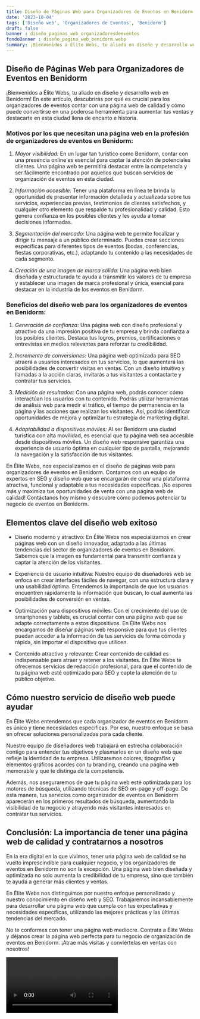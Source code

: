 ```yaml
---
title: Diseño de Páginas Web para Organizadores de Eventos en Benidorm
date: '2023-10-04'
tags: ['Diseño web', 'Organizadores de Eventos', 'Benidorm']
draft: false
banner : diseño_paginas_web_organizadoresdeeventos
fondoBanner : diseño_pagina_web_benidorm.webp
summary: ¡Bienvenidos a Élite Webs, tu aliado en diseño y desarrollo web en Benidorm! En este artículo, descubrirás por qué es crucial para los organizadores de eventos contar con una página web de calidad y cómo puede convertirse en una poderosa herramienta para aumentar tus ventas y destacarte en esta ciudad llena de encanto e historia.
---
```


## Diseño de Páginas Web para Organizadores de Eventos en Benidorm

¡Bienvenidos a Élite Webs, tu aliado en diseño y desarrollo web en Benidorm! En este artículo, descubrirás por qué es crucial para los organizadores de eventos contar con una página web de calidad y cómo puede convertirse en una poderosa herramienta para aumentar tus ventas y destacarte en esta ciudad llena de encanto e historia.

### Motivos por los que necesitan una página web en la profesión de organizadores de eventos en Benidorm:

1. *Mayor visibilidad:* En un lugar tan turístico como Benidorm, contar con una presencia online es esencial para captar la atención de potenciales clientes. Una página web te permitirá destacar entre la competencia y ser fácilmente encontrado por aquellos que buscan servicios de organización de eventos en esta ciudad.

2. *Información accesible:* Tener una plataforma en línea te brinda la oportunidad de presentar información detallada y actualizada sobre tus servicios, experiencias previas, testimonios de clientes satisfechos, y cualquier otro elemento que respalde tu profesionalidad y calidad. Esto genera confianza en los posibles clientes y les ayuda a tomar decisiones informadas.

3. *Segmentación del mercado:* Una página web te permite focalizar y dirigir tu mensaje a un público determinado. Puedes crear secciones específicas para diferentes tipos de eventos (bodas, conferencias, fiestas corporativas, etc.), adaptando tu contenido a las necesidades de cada segmento.

4. *Creación de una imagen de marca sólida:* Una página web bien diseñada y estructurada te ayuda a transmitir los valores de tu empresa y establecer una imagen de marca profesional y única, esencial para destacar en la industria de los eventos en Benidorm.

### Beneficios del diseño web para los organizadores de eventos en Benidorm:

1. *Generación de confianza:* Una página web con diseño profesional y atractivo da una impresión positiva de tu empresa y brinda confianza a los posibles clientes. Destaca tus logros, premios, certificaciones o entrevistas en medios relevantes para reforzar tu credibilidad.

2. *Incremento de conversiones:* Una página web optimizada para SEO atraerá a usuarios interesados en tus servicios, lo que aumentará las posibilidades de convertir visitas en ventas. Con un diseño intuitivo y llamadas a la acción claras, invitarás a tus visitantes a contactarte y contratar tus servicios.

3. *Medición de resultados:* Con una página web, podrás conocer cómo interactúan los usuarios con tu contenido. Podrás utilizar herramientas de análisis web para medir el tráfico, el tiempo de permanencia en la página y las acciones que realizan los visitantes. Así, podrás identificar oportunidades de mejora y optimizar tu estrategia de marketing digital.

4. *Adaptabilidad a dispositivos móviles:* Al ser Benidorm una ciudad turística con alta movilidad, es esencial que tu página web sea accesible desde dispositivos móviles. Un diseño web responsive garantiza una experiencia de usuario óptima en cualquier tipo de pantalla, mejorando la navegación y la satisfacción de tus visitantes.

En Élite Webs, nos especializamos en el diseño de páginas web para organizadores de eventos en Benidorm. Contamos con un equipo de expertos en SEO y diseño web que se encargarán de crear una plataforma atractiva, funcional y adaptable a tus necesidades específicas. ¡No esperes más y maximiza tus oportunidades de venta con una página web de calidad! Contáctanos hoy mismo y descubre cómo podemos potenciar tu negocio de eventos en Benidorm.

<GifSeo />

<Cta />

## Elementos clave del diseño web exitoso

- Diseño moderno y atractivo: En Élite Webs nos especializamos en crear páginas web con un diseño innovador, adaptado a las últimas tendencias del sector de organizadores de eventos en Benidorm. Sabemos que la imagen es fundamental para transmitir confianza y captar la atención de los visitantes.

- Experiencia de usuario intuitiva: Nuestro equipo de diseñadores web se enfoca en crear interfaces fáciles de navegar, con una estructura clara y una usabilidad óptima. Entendemos la importancia de que los usuarios encuentren rápidamente la información que buscan, lo cual aumenta las posibilidades de conversión en ventas.

- Optimización para dispositivos móviles: Con el crecimiento del uso de smartphones y tablets, es crucial contar con una página web que se adapte correctamente a estos dispositivos. En Élite Webs nos encargamos de diseñar páginas web responsive para que tus clientes puedan acceder a la información de tus servicios de forma cómoda y rápida, sin importar el dispositivo que utilicen.

- Contenido atractivo y relevante: Crear contenido de calidad es indispensable para atraer y retener a los visitantes. En Élite Webs te ofrecemos servicios de redacción profesional, para que el contenido de tu página web esté optimizado para SEO y capte la atención de tu público objetivo.

## Cómo nuestro servicio de diseño web puede ayudar

En Élite Webs entendemos que cada organizador de eventos en Benidorm es único y tiene necesidades específicas. Por eso, nuestro enfoque se basa en ofrecer soluciones personalizadas para cada cliente.

Nuestro equipo de diseñadores web trabajará en estrecha colaboración contigo para entender tus objetivos y plasmarlos en un diseño web que refleje la identidad de tu empresa. Utilizaremos colores, tipografías y elementos gráficos acordes con tu branding, creando una página web memorable y que te distinga de la competencia.

Además, nos aseguraremos de que tu página web esté optimizada para los motores de búsqueda, utilizando técnicas de SEO on-page y off-page. De esta manera, tus servicios como organizador de eventos en Benidorm aparecerán en los primeros resultados de búsqueda, aumentando la visibilidad de tu negocio y atrayendo más visitantes interesados en contratar tus servicios.

## Conclusión: La importancia de tener una página web de calidad y contratarnos a nosotros

En la era digital en la que vivimos, tener una página web de calidad se ha vuelto imprescindible para cualquier negocio, y los organizadores de eventos en Benidorm no son la excepción. Una página web bien diseñada y optimizada no solo aumenta la credibilidad de tu empresa, sino que también te ayuda a generar más clientes y ventas.

En Élite Webs nos distinguimos por nuestro enfoque personalizado y nuestro conocimiento en diseño web y SEO. Trabajaremos incansablemente para desarrollar una página web que cumpla con tus expectativas y necesidades específicas, utilizando las mejores prácticas y las últimas tendencias del mercado.

No te conformes con tener una página web mediocre. Contrata a Élite Webs y déjanos crear la página web perfecta para tu negocio de organización de eventos en Benidorm. ¡Atrae más visitas y conviértelas en ventas con nosotros!

<Video />

<CtaBot job='Organizadores de Eventos' city='Benidorm'/>

<Gmaps query='Benidorm+españa+maps' />